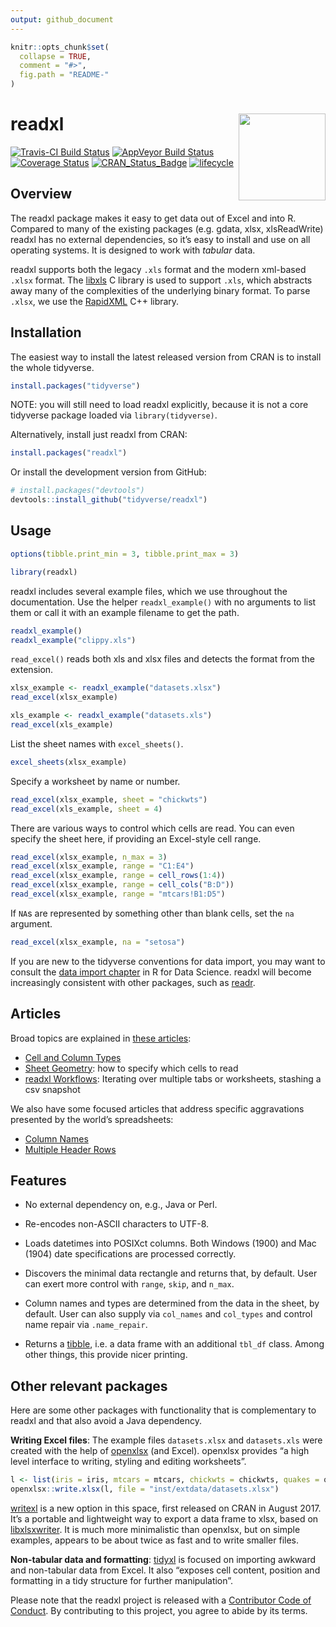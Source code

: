 ```yaml
---
output: github_document
---
```


<!-- README.md is generated from README.Rmd. Please edit that file -->

```r
knitr::opts_chunk$set(
  collapse = TRUE,
  comment = "#>",
  fig.path = "README-"
)
```

# readxl <img src='man/figures/logo.png' align="right" height="139" />

[![Travis-CI Build Status](https://travis-ci.org/tidyverse/readxl.svg?branch=master)](https://travis-ci.org/tidyverse/readxl) [![AppVeyor Build Status](https://ci.appveyor.com/api/projects/status/github/tidyverse/readxl?branch=master&svg=true)](https://ci.appveyor.com/project/tidyverse/readxl) [![Coverage Status](https://img.shields.io/codecov/c/github/tidyverse/readxl/master.svg)](https://codecov.io/github/tidyverse/readxl?branch=master) [![CRAN_Status_Badge](https://www.r-pkg.org/badges/version/readxl)](https://cran.r-project.org/package=readxl)
[![lifecycle](https://img.shields.io/badge/lifecycle-stable-brightgreen.svg)](https://www.tidyverse.org/lifecycle/#stable)

## Overview

The readxl package makes it easy to get data out of Excel and into R. Compared to many of the existing packages (e.g. gdata, xlsx, xlsReadWrite) readxl has no external dependencies, so it's easy to install and use on all operating systems.  It is designed to work with _tabular_ data.

readxl supports both the legacy `.xls` format and the modern xml-based `.xlsx` format. The [libxls](https://github.com/evanmiller/libxls) C library is used to support `.xls`, which abstracts away many of the complexities of the underlying binary format. To parse `.xlsx`, we use the [RapidXML](http://rapidxml.sourceforge.net) C++ library.

## Installation

The easiest way to install the latest released version from CRAN is to install the whole tidyverse.

```r
install.packages("tidyverse")
```

NOTE: you will still need to load readxl explicitly, because it is not a core tidyverse package loaded via `library(tidyverse)`.

Alternatively, install just readxl from CRAN:

```r
install.packages("readxl")
```

Or install the development version from GitHub:
 
```r
# install.packages("devtools")
devtools::install_github("tidyverse/readxl")
```

## Usage

```r
options(tibble.print_min = 3, tibble.print_max = 3)
```

```r
library(readxl)
```

readxl includes several example files, which we use throughout the documentation. Use the helper `readxl_example()` with no arguments to list them or call it with an example filename to get the path.

```r
readxl_example()
readxl_example("clippy.xls")
```

`read_excel()` reads both xls and xlsx files and detects the format from the extension.

```r
xlsx_example <- readxl_example("datasets.xlsx")
read_excel(xlsx_example)

xls_example <- readxl_example("datasets.xls")
read_excel(xls_example)
```

List the sheet names with `excel_sheets()`.

```r
excel_sheets(xlsx_example)
```

Specify a worksheet by name or number.

```r
read_excel(xlsx_example, sheet = "chickwts")
read_excel(xls_example, sheet = 4)
```

There are various ways to control which cells are read. You can even specify the sheet here, if providing an Excel-style cell range.

```r
read_excel(xlsx_example, n_max = 3)
read_excel(xlsx_example, range = "C1:E4")
read_excel(xlsx_example, range = cell_rows(1:4))
read_excel(xlsx_example, range = cell_cols("B:D"))
read_excel(xlsx_example, range = "mtcars!B1:D5")
```

If `NA`s are represented by something other than blank cells, set the `na` argument.

```r
read_excel(xlsx_example, na = "setosa")
```

If you are new to the tidyverse conventions for data import, you may want to consult the [data import chapter](http://r4ds.had.co.nz/data-import.html) in R for Data Science. readxl will become increasingly consistent with other packages, such as [readr](http://readr.tidyverse.org).

## Articles

Broad topics are explained in [these articles](http://readxl.tidyverse.org/articles/index.html):

  * [Cell and Column Types](https://readxl.tidyverse.org/articles/cell-and-column-types.html)
  * [Sheet Geometry](https://readxl.tidyverse.org/articles/sheet-geometry.html): how to specify which cells to read
  * [readxl Workflows](https://readxl.tidyverse.org/articles/articles/readxl-workflows.html): Iterating over multiple tabs or worksheets, stashing a csv snapshot

We also have some focused articles that address specific aggravations presented by the world's spreadsheets:

  * [Column Names](https://readxl.tidyverse.org/articles/articles/column-names.html)
  * [Multiple Header Rows](https://readxl.tidyverse.org/articles/articles/multiple-header-rows.html)

## Features

* No external dependency on, e.g., Java or Perl.

* Re-encodes non-ASCII characters to UTF-8.

* Loads datetimes into POSIXct columns. Both Windows (1900) and Mac (1904) 
  date specifications are processed correctly.

* Discovers the minimal data rectangle and returns that, by default. User can exert more control with `range`, `skip`, and `n_max`.

* Column names and types are determined from the data in the sheet, by default. User can also supply via `col_names` and `col_types` and control name repair via `.name_repair`.

* Returns a [tibble](http://tibble.tidyverse.org/reference/tibble.html), i.e. a data frame with an additional `tbl_df` class. Among other things, this provide nicer printing.

## Other relevant packages

Here are some other packages with functionality that is complementary to readxl and that also avoid a Java dependency.

__Writing Excel files__: The example files `datasets.xlsx` and `datasets.xls` were created with the help of [openxlsx](https://CRAN.R-project.org/package=openxlsx) (and Excel). openxlsx provides "a high level interface to writing, styling and editing worksheets".

```r
l <- list(iris = iris, mtcars = mtcars, chickwts = chickwts, quakes = quakes)
openxlsx::write.xlsx(l, file = "inst/extdata/datasets.xlsx")
```

[writexl](https://cran.r-project.org/package=writexl) is a new option in this space, first released on CRAN in August 2017. It's a portable and lightweight way to export a data frame to xlsx, based on [libxlsxwriter](https://github.com/jmcnamara/libxlsxwriter). It is much more minimalistic than openxlsx, but on simple examples, appears to be about twice as fast and to write smaller files.

__Non-tabular data and formatting__: [tidyxl](https://cran.r-project.org/package=tidyxl) is focused on importing awkward and non-tabular data from Excel. It also "exposes cell content, position and formatting in a tidy structure for further manipulation".

Please note that the readxl project is released with a [Contributor Code of Conduct](.github/CODE_OF_CONDUCT.md). By contributing to this project, you agree to abide by its terms.
